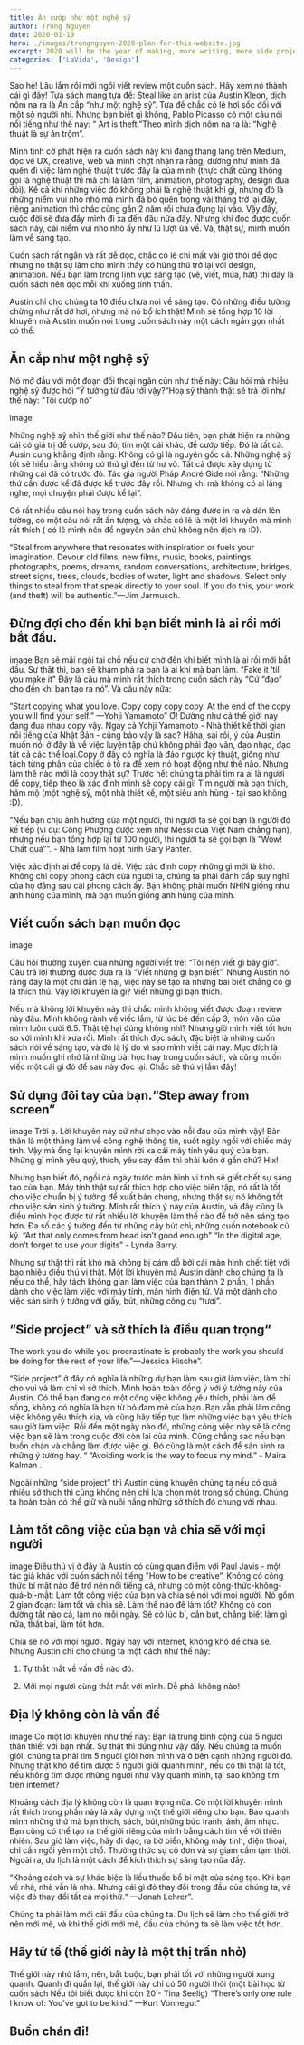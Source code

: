 ```yaml
---
title: Ăn cướp như một nghệ sỹ
author: Trong Nguyen
date: 2020-01-19
hero: ./images/trongnguyen-2020-plan-for-this-website.jpg
excerpt: 2020 will be the year of making, more writing, more side projects, more books, more crazy things.
categories: ['LaVida', 'Design']
---
```


Sao hè! Lâu lắm rồi  mới ngồi viết review một cuốn sách. Hãy xem nó thành cái gì đây! Tựa sách mang tựa đề: Steal like an arist của Austin Kleon, dịch nôm na ra là Ăn cắp “như một nghệ sỹ”. Tựa đề chắc có lẽ hơi sốc đối với một số người nhỉ. Nhưng bạn biết gì không, Pablo Picasso có một câu nói nổi tiếng như thế này: “ Art is theft.”Theo mình dịch nôm na ra là: “Nghệ thuật là sự ăn trộm”. 

Mình tình cờ phát hiện ra cuốn sách này khi đang thang lang trên Medium, đọc về UX, creative, web và mình chợt nhận ra rằng, dường như mình đã quên đi việc làm nghệ thuật trước đây là của mình (thực chất cũng không gọi là nghệ thuật thì mà chỉ là làm film, animation, photography, design đua đòi). Kể cả khi những viêc đó không phải là nghệ thuật khỉ gì, nhưng đó là những niềm vui nho nhỏ mà mình đã bỏ quên trong vài tháng trở lại đây, riêng animation thì chắc cũng gần 2 năm rồi chưa đụng lại vào. Vậy đấy, cuộc đời sẽ đưa đẩy mình đi xa đến đâu nữa đây. Nhưng khi đọc được cuốn sách này, cái niềm vui nho nhỏ ấy như lũ lượt ùa về. Và, thật sự, mình muốn làm về sáng tạo. 

Cuốn sách rất ngắn và rất dễ đọc, chắc có lẽ chỉ mất vài giờ thôi để đọc nhưng nó thật sự làm cho mình thấy có hứng thú trở lại với design, animation. Nếu bạn làm trong lĩnh vực sáng tạo (vẽ, viết, múa, hát) thì đây là cuốn sách nên đọc mỗi khi xuống tinh thần. 

Austin chỉ cho chúng ta 10 điều chưa nói về sáng tạo. Có những điều tưởng chừng như rất dỡ hơi, nhưng mà nó bổ ích thật! Mình sẽ tổng hợp 10 lời khuyên mà Austin muốn nói trong cuốn sách này một cách ngắn gọn nhất có thể: 

## Ăn cắp như một nghệ sỹ

Nó mở đầu với một đoạn đối thoại ngắn củn như thế này: Câu hỏi mà nhiều nghệ sỹ được hỏi “Ý tưởng từ đâu tới vậy?“Hoạ sỹ thành thật sẽ trả lời như thế này: “Tôi cướp nó”

image

Những nghệ sỹ nhìn thế giới như thế nào? Đầu tiên, bạn phát hiện ra những cái có giá trị để cướp, sau đó, tìm một cái khác, để cướp tiếp. Đó là tất cả. Ausin cung khẳng định rằng: Không có gì là nguyên gốc cả. Những nghệ sỹ tốt sẽ hiểu rằng không có thứ gì đến từ hư vô. Tất cả được xây dựng từ những cái đã có trước đó. Tác gia người Pháp André Gide nói rằng: “Những thứ cần được kể đã được kể trước đây rồi. Nhưng khi mà không có ai lắng nghe, mọi chuyện phải được kể lại”. 

Có rất nhiều câu nói hay trong cuốn sách này đáng được in ra và dán lên tường, có một câu nói rất ấn tượng, và chắc có lẽ là một lời khuyên mà mình rất thích ( có lẽ mình nên để nguyên bản chứ không nên dịch ra :D). 

“Steal from anywhere that resonates with inspiration or fuels your imagination. Devour old films, new films, music, books, paintings, photographs, poems, dreams, random conversations, architecture, bridges, street signs, trees, clouds, bodies of water, light and shadows. Select only things to steal from that speak directly to your soul. If you do this, your work (and theft) will be authentic.”—Jim Jarmusch.



## Đừng đợi cho đến khi bạn biết mình là ai rồi mới bắt đầu.

image
Bạn sẽ mãi ngồi tại chổ nếu cứ chờ đến khi biết mình là ai rồi mới bắt đầu. Sự thật thì, bạn sẽ khám phá ra bạn là ai khi mà bạn làm. “Fake it ‘till you make it" Đây là câu mà mình rất thích trong cuốn sách này “Cứ “đạo” cho đến khi bạn tạo ra nó”. Và câu này nữa: 

“Start copying what you love. Copy copy copy copy. At the end of the copy you will find your self.” —Yohji Yamamoto” Ơ! Dường như cả thế giới này đang đua nhau copy vậy. Ngay cả Yohji Yamamoto - Nhà thiết kế thời gian nổi tiếng của Nhật Bản - cũng bảo vậy là sao? Hâha, sai rồi, ý của Austin muốn nói ở đây là về việc luyện tập chứ không phải đạo văn, đạo nhạc, đạo tất cả các thể loại.Copy ở đây có nghĩa là đảo ngược kỹ thuật, giống như tách từng phần của chiếc ô tô ra để xem nó hoạt động như thế nào. Nhưng làm thế nào mới là copy thật sự? Trước hết chúng ta phải tìm ra ai là người để copy, tiếp theo là xác định mình sẽ copy cái gì! Tìm người mà bạn thích, hâm mộ (một nghệ sỹ, một nhà thiết kế, một siêu anh hùng - tại sao không :D).   

“Nếu bạn chịu ảnh hưởng của một người, thì người ta sẽ gọi bạn là người đó kế tiếp (ví dụ: Công Phượng được xem như Messi của Việt Nam chẳng hạn), nhưng nếu bạn tổng hợp lại từ 100 người, thì người ta sẽ gọi bạn là ”Wow! Chất quá””. - Nhà làm film hoạt hình Gary Panter.

Việc xác định ai để copy là dễ. Việc xác đinh copy những gì mới là khó. Không chỉ copy phong cách của người ta, chúng ta phải đánh cắp suy nghĩ của họ đằng sau cái phong cách ấy. Bạn không phải muốn NHÌN giống như anh hùng của mình, mà bạn muốn giống anh hùng của mình. 



## Viết cuốn sách bạn muốn đọc

image

Câu hỏi thường xuyên của những người viết trẻ: “Tôi nên viết gì bây giờ”. Câu trả lời thường được đưa ra là “Viết những gì bạn biết”. Nhưng Austin  nói rằng đây là một chỉ dẫn tệ hại, việc này sẽ tạo ra những bài biết chẳng có gì là thích thú. Vậy lời khuyên là gì? Viết những gì bạn thích.

Nếu mà không lời khuyên này thì chắc mình không viết được đoạn review này đâu. Mình không rành về viếc lắm, từ lúc bé đến cấp 3, môn văn của mình luôn dưới 6.5. Thật tệ hại đúng không nhỉ? Nhưng giờ mình viết tốt hơn so với mình khi xưa rồi. Mình rất thích đọc sách, đặc biệt là những cuốn sách nói về sáng tạo, và đó là lý do vì sao mình viết cái này. Mục đích là mình muốn ghi nhớ là những bài học hay trong cuốn sách, và cũng muốn viếc một cái gì đó để sau này đọc lại. Chắc sẽ thú vị lắm đây! 



## Sử dụng đôi tay của bạn.“Step away from screen”

image
Trời ạ. Lời khuyên này cứ như chọc vào nỗi đau của mình vậy! Bản thân là một thằng làm về công nghệ thông tin, suốt ngày ngồi với chiếc máy tính. Vậy mà ổng lại khuyên mình rời xa cái máy tính yêu quý của bạn. Những gì mình yêu quý, thích, yêu say đắm thì phải luôn ở gần chứ? Hix! 

Nhưng bạn biết đó, ngồi cả ngày trước màn hình vi tính sẽ giết chết sự sáng tạo của bạn. Máy tính thật sự rất thích hợp cho việc biên tập, nó rất là tốt cho việc chuẩn bị ý tưởng để xuất bản chúng, nhưng thật sự nó không tốt cho việc sản sinh ý tưởng. Mình rất thích ý này của Austin, và đây cũng là điều mình học được từ rất nhiều lời khuyên làm thế nào để trở nên sáng tạo hơn. Đa số các ý tưởng đến từ những cây bút chì, những cuốn notebook cũ kỹ. “Art that only comes from head isn’t good enough" “In the digital age, don’t forget to use your digits” - Lynda Barry.

Nhưng sự thật thì rất khó mà không bị cám dỗ bởi cái màn hình chết tiệt với bao nhiêu điều thú vị thật. Một lời khuyên mà Austin dành cho chúng ta là nếu có thể, hãy tách không gian làm việc của bạn thành 2 phần, 1 phần dành cho việc làm việc với máy tính, màn hình điện tử. Và một dành cho việc sản sinh ý tưởng với giấy, bút, những công cụ “tươi”. 



## “Side project” và sở thích là điều quan trọng“

The work you do while you procrastinate is probably the work you should be doing for the rest of your life.”—Jessica Hische”.

“Side project” ở đây có nghĩa là những dự bạn làm sau giờ làm việc, làm chỉ cho vui và làm chỉ vì sở thích. Mình hoàn toàn đồng ý với ý tưởng này của Austin. Có thể bạn đang có một công việc không yêu thích, phải làm để sống, không có nghĩa là bạn từ bỏ đam mê của bạn. Bạn vẫn phải làm công việc không yêu thích kia, và cũng hãy tiếp tục làm những việc bạn yêu thích sau giờ làm việc. Rồi đến một ngày nào đó, những công việc này sẽ là công việc bạn sẽ làm trong cuộc đời còn lại của mình. Cũng chẳng sao nếu bạn buồn chán và chẳng làm được việc gì. Đó cũng là một cách để sản sinh ra những ý tưởng hay. “ “Avoiding work is the way to focus my mind.” - Maira Kalman .

Ngoài những “side project” thì Austin cũng khuyên chúng ta nếu có quá nhiều sở thích thì cũng không nên chỉ lựa chọn một trong số chúng. Chúng ta hoàn toàn có thể giữ và nuôi nấng những sở thích đó chung với nhau. 


## Làm tốt công việc của bạn và chia sẽ với mọi người

image
Điều thú vị ở đây là Austin có cùng quan điểm với Paul Javis - một tác giả khác với cuốn sách nổi tiếng "How to be creative”. Không có công thức bí mật nào để trở nên nổi tiếng cả, nhưng có một công-thức-không-quá-bí-mật: Làm tốt công việc của bạn và chia sẻ nói với mọi người. Nó gồm 2 gian đoạn: làm tốt và chia sẽ. Làm thế nào để làm tốt? Không có con đường tắt nào cả, làm nó mỗi ngày. Sẽ có lúc bí, cắn bút, chẳng biết làm gì nữa, thất bại, làm tốt hơn.

Chia sẽ nó với mọi người. Ngày nay với internet, không khó để chia sẽ. Nhưng Austin chỉ cho chúng ta một cách như thế này: 

1. Tự thắt mắt về vấn đề nào đó. 

2. Mời mọi người cùng thắt mắt với mình. Dễ phải không nào! 



## Địa lý không còn là vấn đề

image
Có một lời khuyên như thế này: Bạn là trung bình cộng của 5 người thân thiết với bạn nhất. Sự thật thì đúng như vậy đấy. Nếu chúng ta muốn giỏi, chúng ta phải tìm 5 người giỏi hơn mình và ở bên cạnh những người đó. Nhưng thật khó để tìm được 5 người giỏi quanh mình, nếu có thì thật là tốt, nếu không tìm được những người như vây  quanh mình, tại sao không tìm trên internet? 

Khoảng cách địa lý không còn là quan trọng nữa. Có một lời khuyên mình rất thích trong phần này là xây dựng một thế giới riêng cho bạn. Bao quanh mình những thứ mà bạn thích, sách, bút,những bức tranh,  ảnh, âm nhạc. Bạn cũng có thể tạo ra thế giới riêng của mình bằng cách tìm về với thiên nhiên. Sau giờ làm việc, hãy đi dạo, ra bờ biển, không máy tính, điện thoại, chỉ cần ngồi yên một chổ. Thưởng thức sự cô đơn và sự giam cầm tạm thời. Ngoài ra, du lịch là một cách để kích thích sự sáng tạo nữa đấy. 

“Khoảng cách và sự khác biệc là liều thuốc bổ bí mật của sáng tạo. Khi bạn về nhà, nhà vẫn là nhà. Nhưng cái gì đó thay đổi trong đầu của chúng ta, và việc đó thay đổi tất cả mọi thứ.“ —Jonah Lehrer”.

Chúng ta phải làm mới cái đầu của chúng ta. Du lịch sẽ làm cho thế giới trở nên mới mẽ, và khi thế giới mới mẽ, đầu của chúng ta sẽ làm việc tốt hơn. 



## Hãy tử tế (thế giới này là một thị trấn nhỏ)

Thế giới này nhỏ lắm, nên, bắt buộc, bạn phải tốt với những người xung quanh. Quanh đi quẩn lại, thế giới này chỉ có 50 người thôi (một bài học từ cuốn sách Nếu tôi biết được khi còn 20 - Tina Seelig) “There’s only one rule I know of: You’ve got to be kind.” —Kurt Vonnegut” 



## Buồn chán đi!
